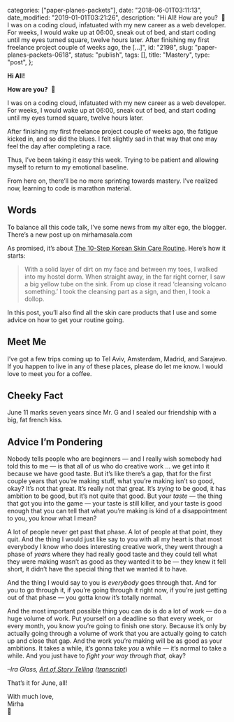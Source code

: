 
  categories: ["paper-planes-packets"],
  date: "2018-06-01T03:11:13",
  date_modified: "2019-01-01T03:21:26",
  description:
    "Hi All! How are you?  🤩 I was on a coding cloud, infatuated with my new career as a web developer. For weeks, I would wake up at 06:00, sneak out of bed, and start coding until my eyes turned square, twelve hours later. After finishing my first freelance project couple of weeks ago, the […]",
  id: "2198",
  slug: "paper-planes-packets-0618",
  status: "publish",
  tags: [],
  title: "Mastery",
  type: "post",
};


**Hi All!**

**How are you?**  🤩

I was on a coding cloud, infatuated with my new career as a web developer. For weeks, I would wake up at 06:00, sneak out of bed, and start coding until my eyes turned square, twelve hours later.

After finishing my first freelance project couple of weeks ago, the fatigue kicked in, and so did the blues. I felt slightly sad in that way that one may feel the day after completing a race.

Thus, I’ve been taking it easy this week. Trying to be patient and allowing myself to return to my emotional baseline.

From here on, there’ll be no more sprinting towards mastery. I’ve realized now, learning to code is marathon material.

## Words

To balance all this code talk, I’ve some news from my alter ego, the blogger. There’s a new post up on mirhamasala.com

As promised, it’s about [The 10-Step Korean Skin Care Routine](/posts/korean-skin-care-routine/). Here’s how it starts:

> With a solid layer of dirt on my face and between my toes, I walked into my hostel dorm. When straight away, in the far right corner, I saw a big yellow tube on the sink. From up close it read ‘cleansing volcano something.’ I took the cleansing part as a sign, and then, I took a dollop.

In this post, you’ll also find all the skin care products that I use and some advice on how to get your routine going.

## Meet Me

I’ve got a few trips coming up to Tel Aviv, Amsterdam, Madrid, and Sarajevo. If you happen to live in any of these places, please do let me know. I would love to meet you for a coffee.

## Cheeky Fact

June 11 marks seven years since Mr. G and I sealed our friendship with a big, fat french kiss.

## Advice I’m Pondering

Nobody tells people who are beginners — and I really wish somebody had told this to me — is that all of us who do creative work … we get into it because we have good taste. But it’s like there’s a gap, that for the first couple years that you’re making stuff, what you’re making isn’t so good, okay? It’s not that great. It’s really not that great. It’s _trying_ to be good, it has ambition to be good, but it’s not quite that good. But your _taste_ — the thing that got you into the game — your taste is still killer, and your taste is good enough that you can tell that what you’re making is kind of a disappointment to you, you know what I mean?

A lot of people never get past that phase. A lot of people at that point, they quit. And the thing I would just like say to you with all my heart is that most everybody I know who does interesting creative work, they went through a phase of _years_ where they had really good taste and they could tell what they were making wasn’t as good as they wanted it to be — they knew it fell short, it didn’t have the special thing that we wanted it to have.

And the thing I would say to you is _everybody_ goes through that. And for you to go through it, if you’re going through it right now, if you’re just getting out of that phase — you gotta know it’s totally normal.

And the most important possible thing you can do is do a lot of work — do a huge volume of work. Put yourself on a deadline so that every week, or every month, you know you’re going to finish one story. Because it’s only by actually going through a volume of work that you are actually going to catch up and close that gap. And the work you’re making will be as good as your ambitions. It takes a while, it’s gonna take _you_ a while — it’s normal to take a while. And you just have to _fight your way through that,_ okay?

_–Ira Glass, [Art of Story Telling](https://www.youtube.com/watch?v=X2wLP0izeJE) ([transcript](https://www.brainpickings.org/2014/01/29/ira-glass-success-daniel-sax/)_)

That’s it for June, all!

With much love,\
Mirha\
🎈
